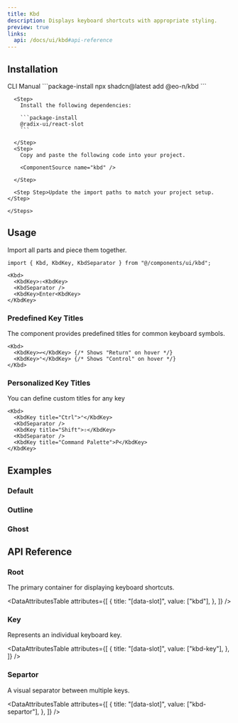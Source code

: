 ```yaml
---
title: Kbd
description: Displays keyboard shortcuts with appropriate styling.
preview: true
links:
  api: /docs/ui/kbd#api-reference
---
```


<ComponentTabs name="kbd-demo" />

## Installation

<CodeTabs>

  <TabsList>
    <TabsTrigger value="cli">CLI</TabsTrigger>
    <TabsTrigger value="manual">Manual</TabsTrigger>
  </TabsList>

  <TabsContent value="cli">
    ```package-install 
    npx shadcn@latest add @eo-n/kbd
    ```
  </TabsContent>

  <TabsContent value="manual">
    <Steps>

      <Step>
        Install the following dependencies:

        ```package-install
        @radix-ui/react-slot
        ```

      </Step>
      <Step>
        Copy and paste the following code into your project.

        <ComponentSource name="kbd" />

      </Step>
  
      <Step Step>Update the import paths to match your project setup.</Step>

    </Steps>
  </TabsContent>

</CodeTabs>

## Usage

Import all parts and piece them together.

```tsx
import { Kbd, KbdKey, KbdSeparator } from "@/components/ui/kbd";
```

```tsx
<Kbd>
  <KbdKey>⇧<KbdKey>
  <KbdSeparator />
  <KbdKey>Enter<KbdKey>
</KbdKey>
```

### Predefined Key Titles

The component provides predefined titles for common keyboard symbols.

```tsx
<Kbd>
  <KbdKey>↩</KbdKey> {/* Shows "Return" on hover */}
  <KbdKey>⌃</KbdKey> {/* Shows "Control" on hover */}
</Kbd>
```

### Personalized Key Titles

You can define custom titles for any key

```tsx
<Kbd>
  <KbdKey title="Ctrl">⌃</KbdKey>
  <KbdSeparator />
  <KbdKey title="Shift">⇧</KbdKey>
  <KbdSeparator />
  <KbdKey title="Command Palette">P</KbdKey>
</KbdKey>
```

## Examples

### Default

<ComponentTabs name="kbd-demo" />

### Outline

<ComponentTabs name="kbd-outline" />

### Ghost

<ComponentTabs name="kbd-ghost" />

## API Reference

### Root

The primary container for displaying keyboard shortcuts.

<AutoTypeTable path="./types/docs/kbd.ts" name="RootProps" />

<DataAttributesTable
  attributes={[
    {
      title: "[data-slot]",
      value: ["kbd"],
    },
  ]}
/>

### Key

Represents an individual keyboard key.

<AutoTypeTable path="./types/docs/kbd.ts" name="KeyProps" />

<DataAttributesTable
  attributes={[
    {
      title: "[data-slot]",
      value: ["kbd-key"],
    },
  ]}
/>

### Separtor

A visual separator between multiple keys.

<AutoTypeTable path="./types/docs/kbd.ts" name="SeparatorProps" />

<DataAttributesTable
  attributes={[
    {
      title: "[data-slot]",
      value: ["kbd-separtor"],
    },
  ]}
/>
